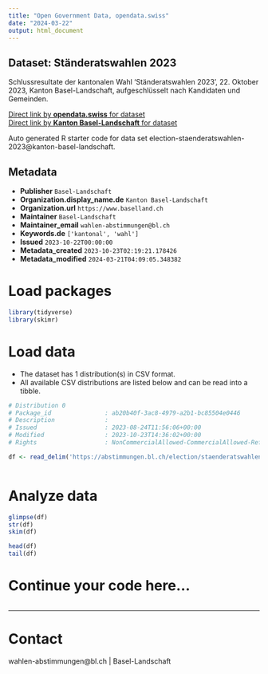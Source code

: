 ```yaml
---
title: "Open Government Data, opendata.swiss"
date: "2024-03-22"
output: html_document
---
```


## Dataset: Ständeratswahlen 2023

Schlussresultate der kantonalen Wahl 'Ständeratswahlen 2023', 22. Oktober 2023, Kanton Basel-Landschaft, aufgeschlüsselt nach Kandidaten und Gemeinden.

[Direct link by **opendata.swiss** for dataset](https://opendata.swiss/de/dataset/standeratswahlen-2023)<br>
[Direct link by **Kanton Basel-Landschaft** for dataset](https://abstimmungen.bl.ch/election/staenderatswahlen-2023/data)

Auto generated R starter code for data set election-staenderatswahlen-2023@kanton-basel-landschaft.

## Metadata

- **Publisher** `Basel-Landschaft`
- **Organization.display_name.de** `Kanton Basel-Landschaft`
- **Organization.url** `https://www.baselland.ch`
- **Maintainer** `Basel-Landschaft`
- **Maintainer_email** `wahlen-abstimmungen@bl.ch`
- **Keywords.de** `['kantonal', 'wahl']`
- **Issued** `2023-10-22T00:00:00`
- **Metadata_created** `2023-10-23T02:19:21.178426`
- **Metadata_modified** `2024-03-21T04:09:05.348382`


# Load packages

```r

library(tidyverse)
library(skimr)

```

# Load data

-   The dataset has 1 distribution(s) in CSV format.
-   All available CSV distributions are listed below and can be read into a tibble.

```r

# Distribution 0
# Package_id               : ab20b40f-3ac8-4979-a2b1-bc85504e0446
# Description              : 
# Issued                   : 2023-08-24T11:56:06+00:00
# Modified                 : 2023-10-23T14:36:02+00:00
# Rights                   : NonCommercialAllowed-CommercialAllowed-ReferenceRequired

df <- read_delim('https://abstimmungen.bl.ch/election/staenderatswahlen-2023/data-csv')



```

# Analyze data

```r

glimpse(df)
str(df)
skim(df)

head(df)
tail(df)

```

# Continue your code here...

```r

```

------------------------------------------------------------------------

# Contact

wahlen-abstimmungen@bl.ch | Basel-Landschaft
